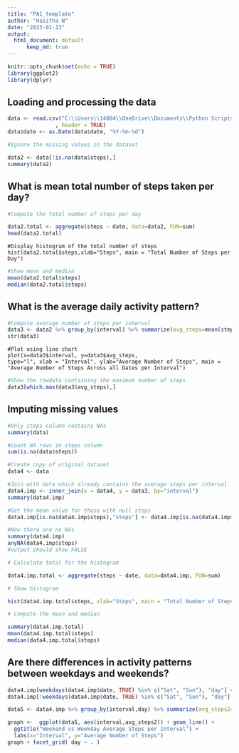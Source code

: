 ``` yaml
---
title: "PA1_template"
author: "Hasitha N"
date: "2023-01-13"
output:
  html_document: default
      keep_md: true
---
```

```{r setup, include=FALSE}
knitr::opts_chunk$set(echo = TRUE)
library(ggplot2)
library(dplyr)
```

## Loading and processing the data

```{r CSV}
data <- read.csv("C:\\Users\\14084\\OneDrive\\Documents\\Python Scripts\\repdata_data_activity\\activity.csv"
               , header = TRUE)
data$date <- as.Date(data$date, "%Y-%m-%d")
```

```{r total}
#Ignore the missing values in the dataset 

data2 <- data[!is.na(data$steps),] 
summary(data2)
```

## What is mean total number of steps taken per day?

```{r compute}
#Compute the total number of steps per day 

data2.total <- aggregate(steps ~ date, data=data2, FUN=sum)
head(data2.total)

```

```{total}
#Display histogram of the total number of steps
hist(data2.total$steps,xlab="Steps", main = "Total Number of Steps per Day")

```

```{r median}
#Show mean and median 
mean(data2.total$steps) 
median(data2.total$steps)
```

## What is the average daily activity pattern?

```{r average}
#Compute average number of steps per interval 
data3 <- data2 %>% group_by(interval) %>% summarize(avg_steps=mean(steps))
str(data3)
```

```{plot 1}
#Plot using line chart 
plot(x=data3$interval, y=data3$avg_steps,
type="l", xlab = "Interval", ylab="Average Number of Steps", main =
"Average Number of Steps Across all Dates per Interval")

```

```{r rowdata}
#Show the rowdata containing the maximum number of steps
data3[which.max(data3$avg_steps),]
```

## Imputing missing values

```{r steps}
#Only steps column contains NAs 
summary(data)

#Count NA rows in steps column 
sum(is.na(data$steps))

#Create copy of original dataset 
data4 <- data

#Join with data which already contains the average steps per interval
data4.imp <- inner_join(x = data4, y = data3, by="interval")
summary(data4.imp)

#Get the mean value for those with null steps
data4.imp[is.na(data4.imp$steps),"steps"] <- data4.imp[is.na(data4.imp$steps),]$avg_steps

#Now there are no NAs
summary(data4.imp)
anyNA(data4.imp$steps)   
#output should show FALSE
```

```{r histogram}
# Calculate total for the histogram

data4.imp.total <- aggregate(steps ~ date, data=data4.imp, FUN=sum)

# Show histogram

hist(data4.imp.total$steps, xlab="Steps", main = "Total Number of Steps per Day with Imputed Values")

# Compute the mean and median

summary(data4.imp.total)
mean(data4.imp.total$steps) 
median(data4.imp.total$steps)
```

## Are there differences in activity patterns between weekdays and weekends?

```{r data4}
data4.imp[weekdays(data4.imp$date, TRUE) %in% c("Sat", "Sun"), "day"] <-  "weekend"
data4.imp[!weekdays(data4.imp$date, TRUE) %in% c("Sat", "Sun"), "day"] <-  "weekday"

data5 <- data4.imp %>% group_by(interval,day) %>% summarize(avg_steps2=mean(steps)) %>% select(interval, avg_steps2, day)

graph <-  ggplot(data5, aes(interval,avg_steps2)) + geom_line() + 
  ggtitle("Weekend vs Weekday Average Steps per Interval") + 
  labs(x="Interval", y="Average Number of Steps")
graph + facet_grid( day ~ . ) 

```
